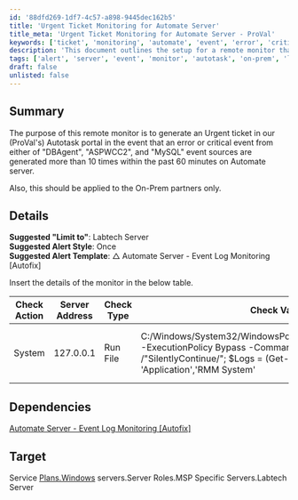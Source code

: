 ```yaml
---
id: '88dfd269-1df7-4c57-a898-9445dec162b5'
title: 'Urgent Ticket Monitoring for Automate Server'
title_meta: 'Urgent Ticket Monitoring for Automate Server - ProVal'
keywords: ['ticket', 'monitoring', 'automate', 'event', 'error', 'critical']
description: 'This document outlines the setup for a remote monitor that generates an urgent ticket in ProVals Autotask portal when critical events from specified sources occur more than 10 times within 60 minutes on the Automate server. It is specifically designed for On-Prem partners and includes detailed configuration settings and dependencies.'
tags: ['alert', 'server', 'event', 'monitor', 'autotask', 'on-prem', 'labtech']
draft: false
unlisted: false
---
```

## Summary

The purpose of this remote monitor is to generate an Urgent ticket in our (ProVal's) Autotask portal in the event that an error or critical event from either of "DBAgent", "ASPWCC2", and "MySQL" event sources are generated more than 10 times within the past 60 minutes on Automate server.

Also, this should be applied to the On-Prem partners only.

## Details

**Suggested "Limit to"**: Labtech Server  
**Suggested Alert Style**: Once  
**Suggested Alert Template**: △ Automate Server - Event Log Monitoring [Autofix]  

Insert the details of the monitor in the below table.

| Check Action | Server Address | Check Type | Check Value | Comparator | Interval | Result |
|--------------|----------------|------------|-------------|------------|----------|--------|
| System       | 127.0.0.1     | Run File   | C:/Windows/System32/WindowsPowerShell/v1.0/powershell.exe -ExecutionPolicy Bypass -Command "$ErrorActionPreference= /"SilentlyContinue/"; $Logs = (Get-winevent -LogName 'Application','RMM System' |Where-Object \{$_.ProviderName -match 'DBAgent|ASPWCC2|MySQL' -and $_.Level -in (1,2,3) -and $_.TimeCreated -gt (Get-Date).Addhours(-1)}|select-object -Property ProviderName, ID, LevelDisplayName  |Group-Object -Property ID,LevelDisplayName,ProviderName |Sort-Object -Property Count -Descending | Select-Object -Property group, Count |Where-Object \{$_.Count -gt 10}); IF($Logs)\{$OutCome = /"Following Event logs Occurred more than 10 times in the last 60 Minutes`r`n/"; Foreach ($Log in $Logs) \{$OutLog= [Log.group](http://log.group) | Select-Object  -property ProviderName, ID, LevelDisplayName -Unique; $OutCome += /"`r`nEvent Source: $($OutLog.ProviderName)`r`nEVentID: $($OutLog.ID) `r`nEvent Type: $($OutLog.LevelDisplayName)`r`nNumber Of Occurences: $($Log.Count)`r`n/" }; Clear-Host; Write-Host /"$($OutCome)/"} Else \{Clear-Host; Write-Host /"OK/"}" | Contains | 3600 | OK |

## Dependencies

[Automate Server - Event Log Monitoring [Autofix]](https://proval.itglue.com/DOC-5078775-10390937)

## Target

Service [Plans.Windows](http://plans.Windows) servers.Server Roles.MSP Specific Servers.Labtech Server












